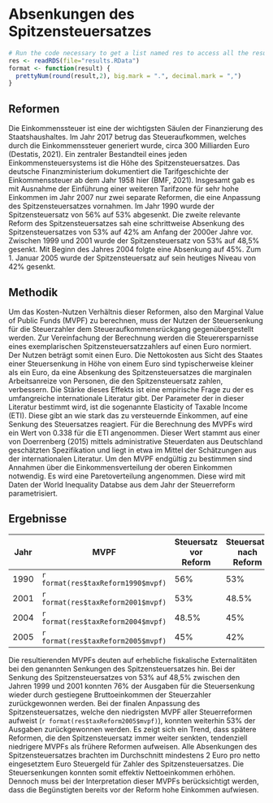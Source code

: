 # Absenkungen des Spitzensteuersatzes

```r
# Run the code necessary to get a list named res to access all the results. (Returned from listifyResults(.)) Probably it makes sense to load from disk, because caluclating every time is really slow.
res <- readRDS(file="results.RData")
format <- function(result) {
  prettyNum(round(result,2), big.mark = ".", decimal.mark = ",")
}
```

## Reformen
 Die Einkommenssteuer ist eine der wichtigsten Säulen der Finanzierung des Staatshaushaltes. Im Jahr 2017 betrug das Steueraufkommen, welches durch die Einkommenssteuer generiert wurde, circa 300 Milliarden Euro (Destatis, 2021). Ein zentraler Bestandteil eines jeden Einkommensteuersystems ist die Höhe des Spitzensteuersatzes. Das deutsche Finanzministerium dokumentiert die Tarifgeschichte der Einkommenssteuer ab dem Jahr 1958 hier (BMF, 2021). Insgesamt gab es mit Ausnahme der Einführung einer weiteren Tarifzone für sehr hohe Einkommen im Jahr 2007 nur zwei separate Reformen, die eine Anpassung des Spitzensteuersatzes vornahmen. Im Jahr 1990 wurde der Spitzensteuersatz von 56% auf 53% abgesenkt. Die zweite relevante Reform des Spitzensteuersatzes sah eine schrittweise Absenkung des Spitzensteuersatzes von 53% auf 42% am Anfang der 2000er Jahre vor. Zwischen 1999 und 2001 wurde der Spitzensteuersatz von 53% auf 48,5% gesenkt. Mit Beginn des Jahres 2004 folgte eine Absenkung auf 45%. Zum 1. Januar 2005 wurde der Spitzensteuersatz auf sein heutiges Niveau von 42% gesenkt.

## Methodik
 Um das Kosten-Nutzen Verhältnis dieser Reformen, also den Marginal Value of Public Funds (MVPF) zu berechnen, muss der Nutzen der Steuersenkung für die Steuerzahler dem Steueraufkommensrückgang gegenübergestellt werden. Zur Vereinfachung der Berechnung werden die Steuerersparnisse eines exemplarischen Spitzensteuersatzzahlers auf einen Euro normiert. Der Nutzen beträgt somit einen Euro. Die Nettokosten aus Sicht des Staates einer Steuersenkung in Höhe von einem Euro sind typischerweise kleiner als ein Euro, da eine Absenkung des Spitzensteuersatzes die marginalen Arbeitsanreize von Personen, die den Spitzensteuersatz zahlen, verbessern. Die Stärke dieses Effekts ist eine empirische Frage zu der es umfangreiche internationale Literatur gibt. Der Parameter der in dieser Literatur bestimmt wird, ist die sogenannte Elasticity of Taxable Income (ETI). Diese gibt an wie stark das zu versteuernde Einkommen, auf eine Senkung des Steuersatzes reagiert. Für die Berechnung des MVPFs wird ein Wert von 0.338 für die ETI angenommen. Dieser Wert stammt aus einer von Doerrenberg (2015) mittels administrative Steuerdaten aus Deutschland geschätzten Spezifikation und liegt in etwa im Mittel der Schätzungen aus der internationalen Literatur. Um den MVPF endgültig zu bestimmen sind Annahmen über die Einkommensverteilung der oberen Einkommen notwendig. Es wird eine Paretoverteilung angenommen. Diese wird mit Daten der World Inequality Databse aus dem Jahr der Steuerreform parametrisiert.

## Ergebnisse

 Jahr | MVPF | Steuersatz vor Reform | Steuersatz nach Reform
 ------------- | ------------- | ------------- | -------------
 1990 |  `r format(res$taxReform1990$mvpf)` | 56% | 53%
 2001 |  `r format(res$taxReform2001$mvpf)` | 53% | 48.5%
 2004 |  `r format(res$taxReform2004$mvpf)` | 48.5% | 45%
 2005 |  `r format(res$taxReform2005$mvpf)` | 45% | 42%

 Die resultierenden MVPFs deuten auf erhebliche fiskalische Externalitäten bei den genannten Senkungen des Spitzensteuersatzes hin. Bei der Senkung des Spitzensteuersatzes von 53% auf 48,5% zwischen den Jahren 1999 und 2001 konnten 76% der Ausgaben für die Steuersenkung wieder durch gestiegene Bruttoeinkommen der Steuerzahler zurückgewonnen werden. Bei der finalen Anpassung des Spitzensteuersatzes, welche den niedrigsten MVPF aller Steuerreformen aufweist (`r format(res$taxReform2005$mvpf)`), konnten weiterhin 53% der Ausgaben zurückgewonnen werden. Es zeigt sich ein Trend, dass spätere Reformen, die den Spitzensteuersatz immer weiter senkten, tendenziell niedrigere MVPFs als frühere Reformen aufweisen. Alle Absenkungen des Spitzensteuersatzes brachten im Durchschnitt mindestens 2 Euro pro netto eingesetztem Euro Steuergeld für Zahler des Spitzensteuersatzes. Die Steuersenkungen konnten somit effektiv Nettoeinkommen erhöhen. Dennoch muss bei der Interpretation dieser MVPFs berücksichtigt werden, dass die Begünstigten bereits vor der Reform hohe Einkommen aufwiesen.